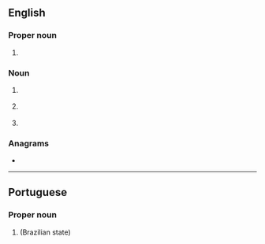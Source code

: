 ==English==

===Proper noun===
{{en-proper noun}}

# {{initialism of|Rio de Janeiro|lang=en}}

===Noun===
{{en-noun|~}}

# {{lb|en|aviation}} {{initialism of|regional jet|lang=en}}
# {{lb|en|telecommunication}} {{initialism of|registered jack|lang=en}}
# {{initialism of|{{w|reproductive justice}}|lang=en}}

===Anagrams===
* {{anagrams|en|a=jr|JR|Jr|Jr.|jr}}

----

==Portuguese==

===Proper noun===
{{head|pt|proper noun}}

# {{initialism of|[[Rio de Janeiro]]}} (Brazilian state)